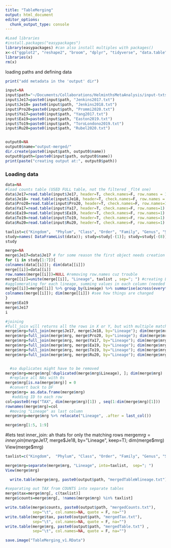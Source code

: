 ```yaml
---
title: "TableMerging"
output: html_document
editor_options: 
  chunk_output_type: console
---
```

```r
#Load libraries
#install.packages("easypackages")
library(easypackages) #can also install multiples with packages()
x<-c("ggplot2", "reshape2", "broom", "dplyr", "tidyverse", "data.table","ape", "Biostrings", "devtools","ampvis2", "readr", "stringr", "phyloseq", "htmltools")
libraries(x)
rm(x)
```

loading paths and defining data
```r
print("add metadata in the 'output' dir")

input=NA
input$path="~/Documents/Collaborations/HelminthsMetaAnalysis/input-txts/"
input$Je17=paste0(input$path, "Jenkins2017.txt")
input$Je18= paste0(input$path, "Jenkins2018.txt")
input$Pro20=paste0(input$path, "Prommi2020.txt")
input$Ya17=paste0(input$path, "Yang2017.txt")
input$Ea19=paste0(input$path, "Easton2019.txt")
input$To19=paste0(input$path, "ToroLondono2019.txt")
input$Ru20=paste0(input$path, "Rubel2020.txt")


output0=NA
output0$name="output-merged/"
dir.create(paste0(input$path, output0$name))
output0$path=(paste0(input$path, output0$name))
print(paste("creating output at:", output0$path))
```


### Loading data
```r
data=NA
#load counts table (USED FULL table, not the filtered _flt4 one)
data$Je17=read.table(input$Je17, header=T, check.names=F, row.names = 1) ; head(data$Je17)
data$Je18= read.table(input$Je18, header=T, check.names=F, row.names = 1) ; head(data$Je18)
data$Pro20=read.table(input$Pro20, header=T, check.names=F, row.names=1) ; head(data$Pro20)
data$Ya17=read.table(input$Ya17, header=T, check.names=F, row.names=1) ; head(data$Ya17)
data$Ea19=read.table(input$Ea19, header=T, check.names=F, row.names=1) ; head(data$Ea19)
data$To19=read.table(input$To19, header=T, check.names=F, row.names=1) ; head(data$To19)
data$Ru20=read.table(input$Ru20, header=T, check.names=F, row.names=1) ; head(data$Ru20)
```

```r
taxlist=c("Kingdom",  "Phylum", "Class", "Order", "Family", "Genus", "Species" )
study=names( DataFrameList(data)); study=study[-(1)]; study=study[-(8)]
study

merge=NA 
merge$Je17=data$Je17 # for some reason the first object needs creation before the loop would work
for (i in study[1:7]){
colnames(data[[i]]); dim(data[[i]])
merge[[i]]=data[[i]]
row.names(merge[[i]])=NULL #removing row.names cuz trouble
merge[[i]]=unite(merge[[i]], "Lineage", taxlist , sep="; ") #creating Lineage column + rming taxlist columns
#agglomerating for each lineage, summing values in each column (needed for each DF individually)
merge[[i]]=merge[[i]] %>% group_by(Lineage) %>% summarise(across(everything(), sum)) 
colnames(merge[[i]]); dim(merge[[i]]) #see how things are changed
}
merge$Ea19
merge$Je17
i
```


```r
#joining 
#full_join will returns all the rows in X or Y, but with multiple matching, will duplicate Y rows for each matching row of X
merge$mrg=full_join(merge$Je17, merge$Je18, by="Lineage"); dim(merge$mrg) 
merge$mrg=full_join(merge$mrg, merge$Pro20, by="Lineage"); dim(merge$mrg)
merge$mrg=full_join(merge$mrg, merge$Ya17, by="Lineage"); dim(merge$mrg)
merge$mrg=full_join(merge$mrg, merge$Ea19, by="Lineage"); dim(merge$mrg)
merge$mrg=full_join(merge$mrg, merge$To19, by="Lineage"); dim(merge$mrg)
merge$mrg=full_join(merge$mrg, merge$Ru20, by="Lineage"); dim(merge$mrg)


  #so duplicates might have to be removed 
merge$mrg=merge$mrg[!duplicated(merge$mrg$Lineage), ]; dim(merge$mrg) 
  #replace all NAs with 0s
merge$mrg[is.na(merge$mrg)] = 0
  #convert back to DF
merge$mrg= as.data.frame(merge$mrg)
   #adding ID to each row
col=paste0(rep("TAX", dim(merge$mrg)[1]) , seq(1:dim(merge$mrg)[1]))
rownames(merge$mrg)=col
  #moving "Lineage" as last column
merge$mrg=merge$mrg %>% relocate("Lineage", .after = last_col())

merge$mrg[1:5, 1:9]
```
#lets test inner_join: ah thats for only the matching rows
merge$mrg=inner_join(merge$Je17, merge$Je18, by="Lineage", keep=T); dim(merge$mrg) 
View(merge$mrg)

```r
taxlist=c("Kingdom",  "Phylum", "Class", "Order", "Family", "Genus", "Species" )

merge$mrg=separate(merge$mrg, "Lineage", into=taxlist,  sep="; ")
View(merge$mrg)
```



```r
  write.table(merge$mrg, paste0(output$path, "mergedTableWlineage.txt"), sep="\t", col.names=NA, quote = F, na="")

#separating out TAX from COUNTS into separate tables
merge$tax=merge$mrg[, c(taxlist)]
merge$counts=merge$mrg[, !names(merge$mrg) %in% taxlist]

write.table(merge$counts, paste0(output$path, "mergedCounts.txt"), 
            sep="\t", col.names=NA, quote = F, na="")
write.table(merge$tax, paste0(output$path, "mergedTax.txt"), 
            sep="\t", col.names=NA, quote = F, na="")
write.table(merge$mrg, paste0(output$path, "mergedTable.txt") ,
            sep="\t", col.names=NA, quote = F, na="")
```


```r
save.image("TableMerging_v1.RData")
```


